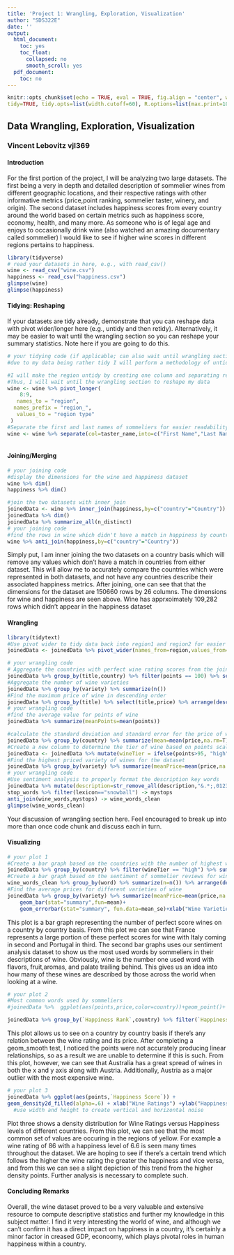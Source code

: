 ```yaml
---
title: 'Project 1: Wrangling, Exploration, Visualization'
author: "SDS322E"
date: ''
output:
  html_document:
    toc: yes
    toc_float:
      collapsed: no
      smooth_scroll: yes
  pdf_document:
    toc: no
---
```


```r
knitr::opts_chunk$set(echo = TRUE, eval = TRUE, fig.align = "center", warning = F, message = F,
tidy=TRUE, tidy.opts=list(width.cutoff=60), R.options=list(max.print=100))
```

## Data Wrangling, Exploration, Visualization

### Vincent Lebovitz vjl369

#### Introduction 

For the first portion of the project, I will be analyzing two large datasets. The first being a very in depth and detailed description of sommelier wines from different geographic locations, and their respective ratings with other informative metrics (price,point ranking, sommelier taster, winery, and origin). The second dataset includes happiness scores from every country around the world based on certain metrics such as happiness score, economy, health, and many more. As someone who is of legal age and enjoys to occasionally drink wine (also watched an amazing documentary called sommelier) I would like to see if higher wine scores in different regions pertains to happiness.

```R
library(tidyverse)
# read your datasets in here, e.g., with read_csv()
wine <- read_csv("wine.csv")
happiness <- read_csv("happiness.csv")
glimpse(wine)
glimpse(happiness)
```

#### Tidying: Reshaping

If your datasets are tidy already, demonstrate that you can reshape data with pivot wider/longer here (e.g., untidy and then retidy). Alternatively, it may be easier to wait until the wrangling section so you can reshape your summary statistics. Note here if you are going to do this.

```R
# your tidying code (if applicable; can also wait until wrangling section)
#due to my data being rather tidy I will perform a methodology of untidying and tidying

#I will make the region untidy by creating one column and separating regions by a column
#Thus, I will wait until the wrangling section to reshape my data
wine <- wine %>% pivot_longer(
    8:9,
   names_to = "region",
  names_prefix = "region_",
   values_to = "region type"
 )
#Separate the first and last names of sommeliers for easier readability
wine <- wine %>% separate(col=taster_name,into=c("First Name","Last Name"),sep=" ")



```

    
#### Joining/Merging

```R
# your joining code
#display the dimensions for the wine and happiness dataset
wine %>% dim()
happiness %>% dim()

#join the two datasets with inner_join
joinedData <- wine %>% inner_join(happiness,by=c("country"="Country"))
joinedData %>% dim()
joinedData %>% summarize_all(n_distinct)
# your joining code
#find the rows in wine which didn't have a match in happiness by country
wine %>% anti_join(happiness,by=c("country"="Country"))

```

Simply put, I am inner joining the two datasets on a country basis which will remove any values which don't have a match in countries from either dataset. This will allow me to accurately compare the countries which were represented in both datasets, and not have any countries describe their associated happiness metrics. After joining, one can see that that the dimensions for the dataset are 150660 rows by 26 columns. The dimensions for wine and happiness are seen above. Wine has apprxoimately 109,282 rows which didn't appear in the happiness dataset

####  Wrangling

```R
library(tidytext)
#Use pivot wider to tidy data back into region1 and region2 for easier readibility, and more in depth analysis
joinedData <- joinedData %>% pivot_wider(names_from=region,values_from=`region type`,names_prefix="region_")

# your wrangling code
# Aggregate the countries with perfect wine rating scores from the joined dataset
joinedData %>% group_by(title,country) %>% filter(points == 100) %>% select(title,points,country) %>% arrange(desc(points))
#Aggregate the number of wine varieties
joinedData %>% group_by(variety) %>% summarize(n())
#Find the maximum price of wine in descending order
joinedData %>% group_by(title) %>% select(title,price) %>% arrange(desc(price)) 
# your wrangling code
#find the average value for points of wine
joinedData %>% summarize(meanPoints=mean(points))

#calculate the standard deviation and standard error for the price of wine on a country basis
joinedData %>% group_by(country) %>% summarize(mean=mean(price,na.rm=T), n=n(), sd=sd(price,na.rm=T), se=sd/sqrt(n)) 
#Create a new column to determine the tier of wine based on points scale
joinedData <- joinedData %>% mutate(wineTier = ifelse(points>95, "high", ifelse(points<=95 & 50<=points, "med", "low")))
#Find the highest priced variety of wines for the dataset
joinedData %>% group_by(variety) %>% summarize(meanPrice=mean(price,na.rm=T)) %>% arrange(desc(meanPrice)) %>% slice(1:10)
# your wrangling code
#Use sentiment analysis to properly format the description key words
joinedData %>% mutate(description=str_remove_all(description,"&.*;,0123456789")) %>% unnest_tokens(word,description) -> wine_words
stop_words %>% filter(lexicon=="snowball") -> mystops
anti_join(wine_words,mystops) -> wine_words_clean
glimpse(wine_words_clean)

```

Your discussion of wrangling section here. Feel encouraged to break up into more than once code chunk and discuss each in turn.


#### Visualizing

```R
# your plot 1
#Create a bar graph based on the countries with the number of highest wine ratings on a per country basis
joinedData %>% group_by(country) %>% filter(wineTier == "high") %>% summarize(countryCount=n()) %>% ggplot(aes(country,countryCount,fill=country))+ geom_bar(stat="identity") + xlab("Country") +ylab("Count") +ggtitle("Countries based on Highest Quality Wine Ratings")+scale_y_continuous(breaks=seq(0,300,25)) + theme_bw()
#Create a bar graph based on the sentiment of sommelier reviews for wine descriptions
wine_words_clean %>% group_by(word) %>% summarize(n=n()) %>% arrange(desc(n)) %>% slice(1:10) %>% ggplot(aes(word,n))+geom_bar(stat="identity")+ scale_colour_brewer(palette = "Accent")+ xlab("Most Used Sommelier Terms") +ylab("Usage in Descriptions") +ggtitle("The Ten Most Used Terms by Sommeliers and their Frequencies")+scale_y_continuous(breaks=seq(10000,50000,5000))+theme_minimal() 
#Find the average prices for different varieties of wine
joinedData %>% group_by(variety) %>% summarize(meanPrice=mean(price,na.rm=T)) %>% arrange(desc(meanPrice)) %>% slice(1:8) %>% ggplot(aes(x = variety, y = meanPrice,fill=variety))+
    geom_bar(stat="summary",fun=mean)+
    geom_errorbar(stat="summary", fun.data=mean_se)+xlab("Wine Varieties") +ylab("Average Price") +ggtitle("Average Wine Prices Based on Variety")
```

This plot is a bar graph representing the number of perfect score wines on a country by country basis. From this plot we can see that France represents a large portion of these perfect scores for wine with Italy coming in second and Portugal in third. The second bar graphs uses our sentiment analysis dataset to show us the most used words by sommeliers in their descriptions of wine. Obviously, wine is the number one used word with flavors, fruit,aromas, and palate trailing behind. This gives us an idea into how many of these wines are described by those across the world when looking at a wine. 

```R
# your plot 2
#Most common words used by sommeliers
#joinedData %>%  ggplot(aes(points,price,color=country))+geom_point()+ xlab("Wine Score (points)") +ylab("Price of Wine") +ggtitle("Wine Rating versus Price on a Country Basis") 

joinedData %>% group_by(`Happiness Rank`,country) %>% filter(`Happiness Rank` < 25) %>% select(country,`Happiness Rank`,points,price) %>% ggplot(aes(points,price,color=country)) +xlab("Wine Ratings") +ylab("Price of Wine") +ggtitle("Wine Ratings versus Price on a Country Basis")+geom_point(alpha=0.9)+ theme_classic()

```

This plot allows us to see on a country by country basis if there's any relation between the wine rating and its price. After completing a geom_smooth test, I noticed the points were not accurately producing linear relationships, so as a result we are unable to determine if this is such. From this plot, however, we can see that Australia has a great spread of wines in both the x and y axis along with Austria. Additionally, Austria as a major outlier with the most expensive wine. 

```R
# your plot 3
joinedData %>% ggplot(aes(points,`Happiness Score`)) +
geom_density2d_filled(alpha=.6) + xlab("Wine Ratings") +ylab("Happiness of Countries") +ggtitle("Density Visualisations of Wine Ratings versus Happiness Scores") +theme_minimal()
  #use width and height to create vertical and horizontal noise

```
Plot three shows a density distribution for Wine Ratings versus Happiness levels of different countries. From this plot, we can see that the most common set of values are occuring in the regions of yellow. For example a wine rating of 86 with a happiness level of 6.6 is seen many times throughout the dataset. We are hoping to see if there's a certain trend which follows the higher the wine rating the greater the happiness and vice versa, and from this we can see a slight depiction of this trend from the higher density points. Further analysis is necessary to complete such.

#### Concluding Remarks

Overall, the wine dataset proved to be a very valuable and extensive resource to compute descriptive statistics and further my knowledge in this subject matter. I find it very interesting the world of wine, and although we can't confirm it has a direct impact on happiness in a country, it's certainly a minor factor in creased GDP, econoomy, which plays pivotal roles in human happiness within a country.




